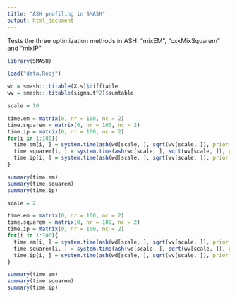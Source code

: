 ```yaml
---
title: "ASH profiling in SMASH"
output: html_document
---
```


Tests the three optimization methods in ASH: "mixEM", "cxxMixSquarem" and "mixIP"

```r
library(SMASH)

load("data.Robj")

wd = smash:::titable(X.s)$difftable
wv = smash:::titable(sigma.t^2)$sumtable

scale = 10

time.em = matrix(0, nr = 100, nc = 2)
time.squarem = matrix(0, nr = 100, nc = 2)
time.ip = matrix(0, nr = 100, nc = 2)
for(i in 1:100){
  time.em[i, ] = system.time(ash(wd[scale, ], sqrt(wv[scale, ]), prior = "nullbiased", optmethod = "mixEM", pointmass = TRUE, nullcheck = TRUE, mixsd = NULL, mixcompdist = "normal", gridmult = 2, df = NULL))[1:2]
  time.squarem[i, ] = system.time(ash(wd[scale, ], sqrt(wv[scale, ]), prior = "nullbiased", optmethod = "cxxMixSquarem", pointmass = TRUE, nullcheck = TRUE, mixsd = NULL, mixcompdist = "normal", gridmult = 2, df = NULL))[1:2]
  time.ip[i, ] = system.time(ash(wd[scale, ], sqrt(wv[scale, ]), prior = "nullbiased", optmethod = "mixIP", pointmass = TRUE, nullcheck = TRUE, mixsd = NULL, mixcompdist = "normal", gridmult = 2, df = NULL))[1:2]
}

summary(time.em)
summary(time.squarem)
summary(time.ip)

scale = 2

time.em = matrix(0, nr = 100, nc = 2)
time.squarem = matrix(0, nr = 100, nc = 2)
time.ip = matrix(0, nr = 100, nc = 2)
for(i in 1:100){
  time.em[i, ] = system.time(ash(wd[scale, ], sqrt(wv[scale, ]), prior = "nullbiased", optmethod = "mixEM", pointmass = TRUE, nullcheck = TRUE, mixsd = NULL, mixcompdist = "normal", gridmult = 2, df = NULL))[1:2]
  time.squarem[i, ] = system.time(ash(wd[scale, ], sqrt(wv[scale, ]), prior = "nullbiased", optmethod = "cxxMixSquarem", pointmass = TRUE, nullcheck = TRUE, mixsd = NULL, mixcompdist = "normal", gridmult = 2, df = NULL))[1:2]
  time.ip[i, ] = system.time(ash(wd[scale, ], sqrt(wv[scale, ]), prior = "nullbiased", optmethod = "mixIP", pointmass = TRUE, nullcheck = TRUE, mixsd = NULL, mixcompdist = "normal", gridmult = 2, df = NULL))[1:2]
}

summary(time.em)
summary(time.squarem)
summary(time.ip)

```